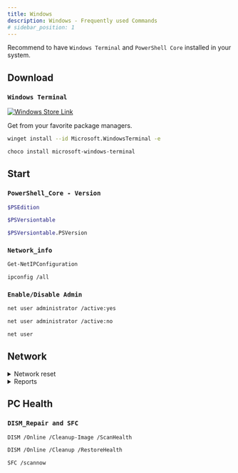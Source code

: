 ```yaml
---
title: Windows
description: Windows - Frequently used Commands
# sidebar_position: 1
---
```




Recommend to have `Windows Terminal` and `PowerShell Core` installed in your system.

## Download

### `Windows Terminal`

<a href="ms-windows-store://pdp/?productid=9n0dx20hk701" target="_blank">
  <img
    src={require('/img/winstore.png').default}
    alt="Windows Store Link"
    className="winstore"
  />
</a>

Get from your favorite package managers.

<Tabs>

  <TabItem value="winget" label="Winget" default>

```sh
winget install --id Microsoft.WindowsTerminal -e
```


  </TabItem>
  <TabItem value="choco" label="Chocolatey">

```sh
choco install microsoft-windows-terminal
```
  </TabItem>

</Tabs>

<!-- 
```sh
hostname
``` -->

## Start

###  ``PowerShell_Core - Version``

<Tabs>
  <TabItem value="pwshedition" label="Edition" default>

```sh
$PSEdition
```

  </TabItem>
  <TabItem value="pwshversionA" label="Version">

```sh
$PSVersiontable
```


  </TabItem>
  <TabItem value="pwshversionB" label="Build">

```sh
$PSVersiontable.PSVersion
```

  </TabItem>
</Tabs>


### `Network_info`

<Tabs>
  <TabItem value="pwsh" label="PowerShell" default>

```sh
Get-NetIPConfiguration
```

  </TabItem>
  <TabItem value="cmd" label="CMD">

```sh
ipconfig /all
```

  </TabItem>

</Tabs>

### `Enable/Disable Admin`

<Tabs>
  <TabItem value="enable" label="Enable" default>

```sh
net user administrator /active:yes
```

  </TabItem>
  <TabItem value="disable" label="Disable">

```sh
net user administrator /active:no
```

  </TabItem>

  <TabItem value="lists" label="List">

```sh
net user
```

  </TabItem>
</Tabs>



## Network

<details>
<summary>Network reset</summary>

```bash
ipconfig /release
```
```bash
ipconfig /flushdns
```
```bash
ipconfig /renew
```
:::caution[Optional]

Continue these two commands if you want to reset your network completely.

:::


```bash
netsh int ip reset
```
```bash
netsh winsock reset
```
Restart computer.

</details>

<details>
<summary>Reports</summary>

```bash
netsh interface show interface
```
```bash
netsh wlan show wlanreport
```
```bash
netsh interface ip show dnsservers
```

</details>


## PC Health

### ``DISM_Repair and SFC``


<Tabs>
  <TabItem value="scn" label="Scan" default>


```sh
DISM /Online /Cleanup-Image /ScanHealth
```

  </TabItem>
  <TabItem value="rest" label="Restore">

```sh
DISM /Online /Cleanup /RestoreHealth
```

  </TabItem>
  <TabItem value="sfc" label="SFC">

```sh
SFC /scannow
```

  </TabItem>
</Tabs>
